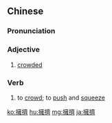 {{also|拥挤}}
==Chinese==
{{zh-forms|s=拥挤}}

===Pronunciation===
{{zh-pron
|m=擁jǐ
|c=jung2 zai1
|mn=qz,xm,zz:iòng-ché/xm:ióng-ché
|cat=v
}}

===Adjective===
{{zh-adj}}

# {{lb|zh|Intermediate Mandarin}} [[crowded]]

===Verb===
{{zh-verb}}

# {{lb|zh|Intermediate Mandarin}} to [[crowd]]; to [[push]] and [[squeeze]]

[[ko:擁擠]]
[[hu:擁擠]]
[[mg:擁擠]]
[[ja:擁擠]]